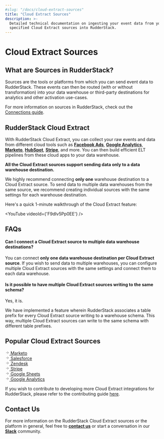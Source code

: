 ```yaml
---
#slug: "/docs/cloud-extract-sources"
title: "Cloud Extract Sources"
description: >-
  Detailed technical documentation on ingesting your event data from your
  specified Cloud Extract sources into RudderStack.
---
```


# Cloud Extract Sources

## What are Sources in RudderStack?

Sources are the tools or platforms from which you can send event data to RudderStack. These events can then be routed \(with or without transformation\) into your data warehouse or third-party destinations for analytics and other activation use-cases.

<div class="successBlock">

  For more information on sources in RudderStack, check out the <a href="https://rudderstack.com/docs/rudderstack-cloud/connections/">Connections guide</a>.
</div>

## RudderStack Cloud Extract

With RudderStack Cloud Extract, you can collect your raw events and data from different cloud tools such as [**Facebook Ads**](https://www.facebook.com/business/ads), [**Google Analytics**](https://analytics.google.com/), [**Marketo**](https://www.marketo.com/), [**HubSpot**](https://www.hubspot.com/), [**Stripe**](stripe/), and more. You can then build efficient ELT pipelines from these cloud apps to your data warehouse.

<div class="infoBlock">

**All the Cloud Extract sources support sending data only to a data warehouse destination.**

</div>

<div class="warningBlock">

We highly recommend connecting **only one** warehouse destination to a Cloud Extract source. To send data to multiple data warehouses from the same source, we recommend creating individual sources with the same settings for each warehouse destination.

</div>

Here's a quick 1-minute walkthrough of the Cloud Extract feature:

<!--https://www.youtube.com/watch?v=F9dIv5Pp0EE-->

<YouTube
  videoId={'F9dIv5Pp0EE'}
/>

## FAQs

#### Can I connect a Cloud Extract source to multiple data warehouse destinations?

You can connect **only one data warehouse destination per Cloud Extract source**. If you wish to send data to multiple warehouses, you can configure multiple Cloud Extract sources with the same settings and connect them to each data warehouse.

#### Is it possible to have multiple Cloud Extract sources writing to the same schema?

Yes, it is.

We have implemented a feature wherein RudderStack associates a table prefix for every Cloud Extract source writing to a warehouse schema. This way, multiple Cloud Extract sources can write to the same schema with different table prefixes.

## Popular Cloud Extract Sources

<!--{% page-ref page="marketo.md" %}-->

<a class="pageRef" href="marketo/">
  <div class="pageRefInner">
    <span class="pageRefArrow">
      <svg
        preserveAspectRatio="xMidYMid meet"
        height="1em"
        width="1em"
        fill="none"
        xmlns="http://www.w3.org/2000/svg"
        viewBox="0 0 24 24"
        strokeWidth="2"
        strokeLinecap="round"
        strokeLinejoin="round"
        stroke="currentColor"
        class="rightRefArrow"
      >
        <g>
          <line x1="5" y1="12" x2="19" y2="12"></line>
          <polyline points="12 5 19 12 12 19"></polyline>
        </g>
      </svg>
    </span>
    <span class="mainRefText">
      Marketo
    </span>
  </div>
</a>

<!--{% page-ref page="salesforce/" %}-->
<a class="pageRef" href="salesforce/">
  <div class="pageRefInner">
    <span class="pageRefArrow">
      <svg
        preserveAspectRatio="xMidYMid meet"
        height="1em"
        width="1em"
        fill="none"
        xmlns="http://www.w3.org/2000/svg"
        viewBox="0 0 24 24"
        strokeWidth="2"
        strokeLinecap="round"
        strokeLinejoin="round"
        stroke="currentColor"
        class="rightRefArrow"
      >
        <g>
          <line x1="5" y1="12" x2="19" y2="12"></line>
          <polyline points="12 5 19 12 12 19"></polyline>
        </g>
      </svg>
    </span>
    <span class="mainRefText">
      Salesforce
    </span>
  </div>
</a>

<!--{% page-ref page="zendesk.md" %}-->

<a class="pageRef" href="zendesk/">
  <div class="pageRefInner">
    <span class="pageRefArrow">
      <svg
        preserveAspectRatio="xMidYMid meet"
        height="1em"
        width="1em"
        fill="none"
        xmlns="http://www.w3.org/2000/svg"
        viewBox="0 0 24 24"
        strokeWidth="2"
        strokeLinecap="round"
        strokeLinejoin="round"
        stroke="currentColor"
        class="rightRefArrow"
      >
        <g>
          <line x1="5" y1="12" x2="19" y2="12"></line>
          <polyline points="12 5 19 12 12 19"></polyline>
        </g>
      </svg>
    </span>
    <span class="mainRefText">
      Zendesk
    </span>
  </div>
</a>

<!--{% page-ref page="stripe.md" %}-->

<a class="pageRef" href="stripe/">
  <div class="pageRefInner">
    <span class="pageRefArrow">
      <svg
        preserveAspectRatio="xMidYMid meet"
        height="1em"
        width="1em"
        fill="none"
        xmlns="http://www.w3.org/2000/svg"
        viewBox="0 0 24 24"
        strokeWidth="2"
        strokeLinecap="round"
        strokeLinejoin="round"
        stroke="currentColor"
        class="rightRefArrow"
      >
        <g>
          <line x1="5" y1="12" x2="19" y2="12"></line>
          <polyline points="12 5 19 12 12 19"></polyline>
        </g>
      </svg>
    </span>
    <span class="mainRefText">
      Stripe
    </span>
  </div>
</a>

<!--{% page-ref page="google-sheets.md" %}-->

<a class="pageRef" href="google-sheets/">
  <div class="pageRefInner">
    <span class="pageRefArrow">
      <svg
        preserveAspectRatio="xMidYMid meet"
        height="1em"
        width="1em"
        fill="none"
        xmlns="http://www.w3.org/2000/svg"
        viewBox="0 0 24 24"
        strokeWidth="2"
        strokeLinecap="round"
        strokeLinejoin="round"
        stroke="currentColor"
        class="rightRefArrow"
      >
        <g>
          <line x1="5" y1="12" x2="19" y2="12"></line>
          <polyline points="12 5 19 12 12 19"></polyline>
        </g>
      </svg>
    </span>
    <span class="mainRefText">
      Google Sheets
    </span>
  </div>
</a>

<!--{% page-ref page="google-analytics.md" %}-->

<a class="pageRef" href="google-analytics/">
  <div class="pageRefInner">
    <span class="pageRefArrow">
      <svg
        preserveAspectRatio="xMidYMid meet"
        height="1em"
        width="1em"
        fill="none"
        xmlns="http://www.w3.org/2000/svg"
        viewBox="0 0 24 24"
        strokeWidth="2"
        strokeLinecap="round"
        strokeLinejoin="round"
        stroke="currentColor"
        class="rightRefArrow"
      >
        <g>
          <line x1="5" y1="12" x2="19" y2="12"></line>
          <polyline points="12 5 19 12 12 19"></polyline>
        </g>
      </svg>
    </span>
    <span class="mainRefText">
      Google Analytics
    </span>
  </div>
</a>

<div class="successBlock">

  If you wish to contribute to developing more Cloud Extract integrations for
  RudderStack, please refer to the contributing guide <a href="https://rudderstack.com/docs/user-guides/how-to-guides/how-to-submit-an-integration-pull-request/">here</a>.
</div>

## Contact Us

For more information on the RudderStack Cloud Extract sources or the platform in general, feel free to [**contact us**](mailto:%20contact@rudderstack.com) or start a conversation in our [**Slack**](https://rudderstack.com/join-rudderstack-slack-community) community.
